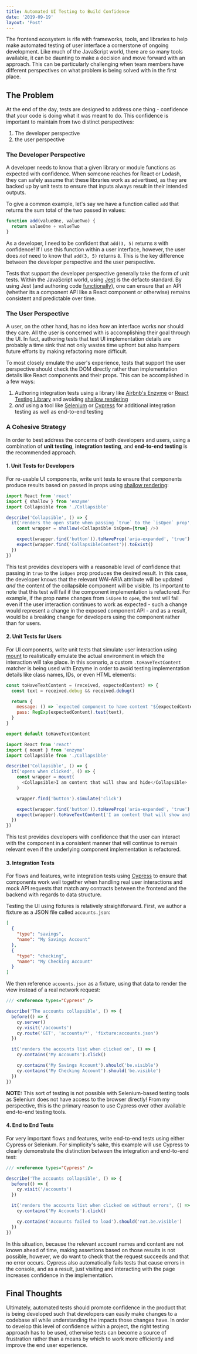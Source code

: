 ```yaml
---
title: Automated UI Testing to Build Confidence
date: '2019-09-19'
layout: 'Post'
---
```


The frontend ecosystem is rife with frameworks, tools, and libraries to help make automated testing of user interface a cornerstone of ongoing development. Like much of the JavaScript world, there are so many tools available, it can be daunting to make a decision and move forward with an approach. This can be particularly challenging when team members have different perspectives on what problem is being solved with in the first place.

## The Problem

At the end of the day, tests are designed to address one thing - confidence that your code is doing what it was meant to do. This confidence is important to maintain from two distinct perspectives:

1. The developer perspective
2. the user perspective

### The Developer Perspective

A developer needs to know that a given library or module functions as expected with confidence. When someone reaches for React or Lodash, they can safely assume that these libraries work as advertised, as they are backed up by unit tests to ensure that inputs always result in their intended outputs.

To give a common example, let's say we have a function called `add` that returns the sum total of the two passed in values:

```javascript
function add(valueOne, valueTwo) {
  return valueOne + valueTwo
}
```

As a developer, I need to be confident that `add(3, 5)` returns `8` with confidence! If I use this function within a user interface, however, the user does _not_ need to know that `add(3, 5)` returns `8`. This is the key difference between the developer perspective and the user perspective.

Tests that support the developer perspective generally take the form of unit tests. Within the JavaScript world, using [Jest](https://jestjs.io) is the defacto standard. By using Jest (and authoring code [functionally](https://en.wikipedia.org/wiki/Functional_programming)), one can ensure that an API (whether its a component API like a React component or otherwise) remains consistent and predictable over time.

### The User Perspective

A user, on the other hand, has no idea _how_ an interface works nor should they care. All the user is concerned with is accomplishing their goal through the UI. In fact, authoring tests that test UI implementation details are probably a time sink that not only wastes time upfront but also hampers future efforts by making refactoring more difficult.

To most closely emulate the user's experience, tests that support the user perspective should check the DOM directly rather than implementation details like React components and their props. This can be accomplished in a few ways:

1. Authoring integration tests using a library like [Airbnb's Enzyme](https://github.com/airbnb/enzyme) or [React Testing Library](https://github.com/testing-library/react-testing-library) and avoiding [shallow rendering](https://airbnb.io/enzyme/docs/api/shallow.html)
2. _and_ using a tool like [Selenium](https://www.seleniumhq.org/) or [Cypress](https://cypress.io) for additional integration testing as well as end-to-end testing

### A Cohesive Strategy

In order to best address the concerns of both developers and users, using a combination of **unit testing**, **integration testing**, and **end-to-end testing** is the recommended approach.

#### 1. Unit Tests for Developers

For re-usable UI components, write unit tests to ensure that components produce results based on passed in props using [shallow rendering](https://airbnb.io/enzyme/docs/api/shallow.html):

```javascript
import React from 'react'
import { shallow } from 'enzyme'
import Collapsible from './Collapsible'

describe('Collapsible', () => {
  it('renders the open state when passing `true` to the `isOpen` prop', () => {
    const wrapper = shallow(<Collapsible isOpen={true} />)

    expect(wrapper.find('button')).toHaveProp('aria-expanded', 'true')
    expect(wrapper.find('CollapsibleContent')).toExist()
  })
})
```

This test provides developers with a reasonable level of confidence that passing in `true` to the `isOpen` prop produces the desired result. In this case, the developer knows that the relevant WAI-ARIA attribute will be updated _and_ the content of the collapsible component will be visible. Its important to note that this test will fail if the component implementation is refactored. For example, if the prop name changes from `isOpen` to `open`, the test will fail even if the user interaction continues to work as expected - such a change would represent a change in the exposed component API - and as a result, would be a breaking change for developers using the component rather than for users.

#### 2. Unit Tests for Users

For UI components, write unit tests that simulate user interaction using [mount](https://airbnb.io/enzyme/docs/api/ReactWrapper/mount.html) to realistically emulate the actual environment in which the interaction will take place. In this scenario, a custom `.toHaveTextContent` matcher is being used with Enzyme in order to avoid testing implementation details like class names, IDs, or even HTML elements:

```javascript
const toHaveTextContent = (received, expectedContent) => {
  const text = received.debug && received.debug()

  return {
    message: () => `expected component to have content "${expectedContent}"`,
    pass: RegExp(expectedContent).test(text),
  }
}

export default toHaveTextContent
```

```javascript
import React from 'react'
import { mount } from 'enzyme'
import Collapsible from './Collapsible'

describe('Collapsible', () => {
  it('opens when clicked', () => {
    const wrapper = mount(
      <Collapsible>I am content that will show and hide</Collapsible>
    )

    wrapper.find('button').simulate('click')

    expect(wrapper.find('button')).toHaveProp('aria-expanded', 'true')
    expect(wrapper).toHaveTextContent('I am content that will show and hide')
  })
})
```

This test provides developers with confidence that the user can interact with the component in a consistent manner that will continue to remain relevant even if the underlying component implementation is refactored.

#### 3. Integration Tests

For flows and features, write integration tests using [Cypress](https://cypress.io) to ensure that components work well together when handling real user interactions and mock API requests that match any contracts between the frontend and the backend with regards to data structure.

Testing the UI using fixtures is relatively straightforward. First, we author a fixture as a JSON file called `accounts.json`:

```json
[
  {
    "type": "savings",
    "name": "My Savings Account"
  },
  {
    "type": "checking",
    "name": "My Checking Account"
  }
]
```

We then reference `accounts.json` as a fixture, using that data to render the view instead of a real network request:

```javascript
/// <reference types="Cypress" />

describe('The accounts collapsible', () => {
  before(() => {
    cy.server()
    cy.visit('/accounts')
    cy.route('GET', 'accounts/*', 'fixture:accounts.json')
  })

  it('renders the accounts list when clicked on', () => {
    cy.contains('My Accounts').click()

    cy.contains('My Savings Account').should('be.visible')
    cy.contains('My Checking Account').should('be.visible')
  })
})
```

**NOTE:** This sort of testing is not possible with Selenium-based testing tools as Selenium does not have access to the browser directly! From my perspective, this is the primary reason to use Cypress over other available end-to-end testing tools.

#### 4. End to End Tests

For very important flows and features, write end-to-end tests using either Cypress or Selenium. For simplicity's sake, this example will use Cypress to clearly demonstrate the distinction between the integration and end-to-end test:

```javascript
/// <reference types="Cypress" />

describe('The accounts collapsible', () => {
  before(() => {
    cy.visit('/accounts')
  })

  it('renders the accounts list when clicked on without errors', () => {
    cy.contains('My Accounts').click()

    cy.contains('Accounts failed to load').should('not.be.visible')
  })
})
```

In this situation, because the relevant account names and content are not known ahead of time, making assertions based on those results is not possible, however, we do want to check that the request succeeds and that no error occurs. Cypress also automatically fails tests that cause errors in the console, and as a result, just visiting and interacting with the page increases confidence in the implementation.

## Final Thoughts

Ultimately, automated tests should promote confidence in the product that is being developed such that developers can easily make changes to a codebase all while understanding the impacts those changes have. In order to develop this level of confidence within a project, the right testing approach has to be used, otherwise tests can become a source of frustration rather than a means by which to work more efficiently and improve the end user experience.

